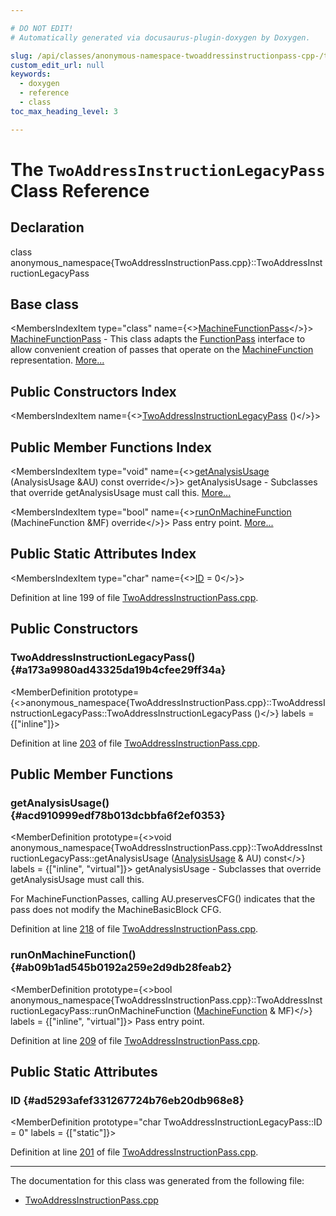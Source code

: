 ```yaml
---

# DO NOT EDIT!
# Automatically generated via docusaurus-plugin-doxygen by Doxygen.

slug: /api/classes/anonymous-namespace-twoaddressinstructionpass-cpp-/twoaddressinstructionlegacypass
custom_edit_url: null
keywords:
  - doxygen
  - reference
  - class
toc_max_heading_level: 3

---
```





# The `TwoAddressInstructionLegacyPass` Class Reference

<DoxygenPage pluginConfig={pluginConfig}>



## Declaration

<CodeBlock>class anonymous_namespace{TwoAddressInstructionPass.cpp}::TwoAddressInstructionLegacyPass</CodeBlock>

## Base class

<MembersIndex>

<MembersIndexItem
  type="class"
  name={<><a href="/docs/api/classes/llvm/machinefunctionpass">MachineFunctionPass</a></>}>
<a href="/docs/api/classes/llvm/machinefunctionpass">MachineFunctionPass</a> - This class adapts the <a href="/docs/api/classes/llvm/functionpass">FunctionPass</a> interface to allow convenient creation of passes that operate on the <a href="/docs/api/classes/llvm/machinefunction">MachineFunction</a> representation. <a href="/docs/api/classes/llvm/machinefunctionpass/#details">More...</a>
</MembersIndexItem>

</MembersIndex>

## Public Constructors Index

<MembersIndex>

<MembersIndexItem
  name={<><a href="#a173a9980ad43325da19b4cfee29ff34a">TwoAddressInstructionLegacyPass</a> ()</>}>
</MembersIndexItem>

</MembersIndex>

## Public Member Functions Index

<MembersIndex>

<MembersIndexItem
  type="void"
  name={<><a href="#acd910999edf78b013dcbbfa6f2ef0353">getAnalysisUsage</a> (AnalysisUsage &amp;AU) const override</>}>
getAnalysisUsage - Subclasses that override getAnalysisUsage must call this. <a href="#acd910999edf78b013dcbbfa6f2ef0353">More...</a>
</MembersIndexItem>

<MembersIndexItem
  type="bool"
  name={<><a href="#ab09b1ad545b0192a259e2d9db28feab2">runOnMachineFunction</a> (MachineFunction &amp;MF) override</>}>
Pass entry point. <a href="#ab09b1ad545b0192a259e2d9db28feab2">More...</a>
</MembersIndexItem>

</MembersIndex>

## Public Static Attributes Index

<MembersIndex>

<MembersIndexItem
  type="char"
  name={<><a href="#ad5293afef331267724b76eb20db968e8">ID</a> = 0</>}>
</MembersIndexItem>

</MembersIndex>


Definition at line 199 of file <a href="/docs/api/files/lib/lib/codegen/twoaddressinstructionpass-cpp">TwoAddressInstructionPass.cpp</a>.

<SectionDefinition>

## Public Constructors

### TwoAddressInstructionLegacyPass() {#a173a9980ad43325da19b4cfee29ff34a}

<MemberDefinition
  prototype={<>anonymous&#95;namespace&#123;TwoAddressInstructionPass.cpp&#125;::TwoAddressInstructionLegacyPass::TwoAddressInstructionLegacyPass ()</>}
  labels = {["inline"]}>

Definition at line <a href="/docs/api/files/lib/lib/codegen/twoaddressinstructionpass-cpp/#l00203">203</a> of file <a href="/docs/api/files/lib/lib/codegen/twoaddressinstructionpass-cpp">TwoAddressInstructionPass.cpp</a>.
</MemberDefinition>

</SectionDefinition>

<SectionDefinition>

## Public Member Functions

### getAnalysisUsage() {#acd910999edf78b013dcbbfa6f2ef0353}

<MemberDefinition
  prototype={<>void anonymous&#95;namespace&#123;TwoAddressInstructionPass.cpp&#125;::TwoAddressInstructionLegacyPass::getAnalysisUsage (<a href="/docs/api/classes/llvm/analysisusage">AnalysisUsage</a> &amp; AU) const</>}
  labels = {["inline", "virtual"]}>
getAnalysisUsage - Subclasses that override getAnalysisUsage must call this.

For MachineFunctionPasses, calling AU.preservesCFG() indicates that the pass does not modify the MachineBasicBlock CFG.

Definition at line <a href="/docs/api/files/lib/lib/codegen/twoaddressinstructionpass-cpp/#l00218">218</a> of file <a href="/docs/api/files/lib/lib/codegen/twoaddressinstructionpass-cpp">TwoAddressInstructionPass.cpp</a>.
</MemberDefinition>

### runOnMachineFunction() {#ab09b1ad545b0192a259e2d9db28feab2}

<MemberDefinition
  prototype={<>bool anonymous&#95;namespace&#123;TwoAddressInstructionPass.cpp&#125;::TwoAddressInstructionLegacyPass::runOnMachineFunction (<a href="/docs/api/classes/llvm/machinefunction">MachineFunction</a> &amp; MF)</>}
  labels = {["inline", "virtual"]}>
Pass entry point.

Definition at line <a href="/docs/api/files/lib/lib/codegen/twoaddressinstructionpass-cpp/#l00209">209</a> of file <a href="/docs/api/files/lib/lib/codegen/twoaddressinstructionpass-cpp">TwoAddressInstructionPass.cpp</a>.
</MemberDefinition>

</SectionDefinition>

<SectionDefinition>

## Public Static Attributes

### ID {#ad5293afef331267724b76eb20db968e8}

<MemberDefinition
  prototype="char TwoAddressInstructionLegacyPass::ID = 0"
  labels = {["static"]}>

Definition at line <a href="/docs/api/files/lib/lib/codegen/twoaddressinstructionpass-cpp/#l00201">201</a> of file <a href="/docs/api/files/lib/lib/codegen/twoaddressinstructionpass-cpp">TwoAddressInstructionPass.cpp</a>.
</MemberDefinition>

</SectionDefinition>

<hr/>

The documentation for this class was generated from the following file:

<ul>
<li><a href="/docs/api/files/lib/lib/codegen/twoaddressinstructionpass-cpp">TwoAddressInstructionPass.cpp</a></li>
</ul>

</DoxygenPage>
